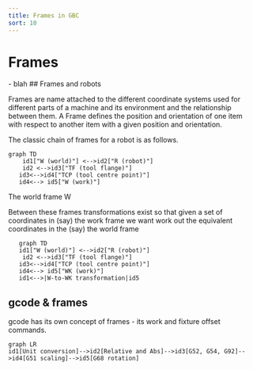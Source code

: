 ```yaml
---
title: Frames in GBC
sort: 10
---
```



# Frames

<Tldr>
    - blah 
</Tldr>
## Frames and robots

Frames are name attached to the different coordinate systems used for different parts of a machine and its environment and the relationship between them. A Frame defines the position and orientation of one item with respect to another item with a given position and orientation.

The classic chain of frames for a robot is as follows.

```xxmermaid
graph TD
    id1["W (world)"] <-->id2["R (robot)"]
    id2 <-->id3["TF (tool flange)"]
   id3<-->id4["TCP (tool centre point)"]
   id4<--> id5["W (work)"]
```

The world frame W

  Between these frames transformations exist so that given a set of coordinates in (say) the work frame we want work out the equivalent coordinates in the (say) the world frame

```mermaidxx
   graph TD
   id1["W (world)"] <-->id2["R (robot)"]
    id2 <-->id3["TF (tool flange)"]
   id3<-->id4["TCP (tool centre point)"]
   id4<--> id5["WK (work)"]
   id1<-->|W-to-WK transformation|id5
```



## gcode & frames

gcode has its own concept of frames - its work and fixture offset commands.

```mermaid
graph LR
id1[Unit conversion]-->id2[Relative and Abs]-->id3[G52, G54, G92]-->id4[G51 scaling]-->id5[G68 rotation]

```

